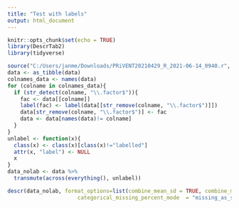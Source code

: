 ```yaml
---
title: "Test with labels"
output: html_document
---
```


```r
knitr::opts_chunk$set(echo = TRUE)
library(DescrTab2)
library(tidyverse)

```

```r
source("C:/Users/janme/Downloads/PRiVENT20210429_R_2021-06-14_0940.r", encoding = "UTF-8")
data <- as_tibble(data)
colnames_data <- names(data)
for (colname in colnames_data){
  if (str_detect(colname, "\\.factor$")){
    fac <- data[[colname]]
    label(fac) <- label(data[[str_remove(colname, "\\.factor$")]])
    data[str_remove(colname, "\\.factor$")] <- fac
    data <- data[names(data)!= colname]
  }
}
unlabel <- function(x){
  class(x) <- class(x)[class(x)!="labelled"]
  attr(x, "label") <- NULL
  x
}
data_nolab <- data %>% 
  transmute(across(everything(), unlabel))
```

```r
descr(data_nolab, format_options=list(combine_mean_sd = TRUE, combine_median_Q1_Q3 = TRUE,
                      categorical_missing_percent_mode  = "missing_as_separate_category"))
```
